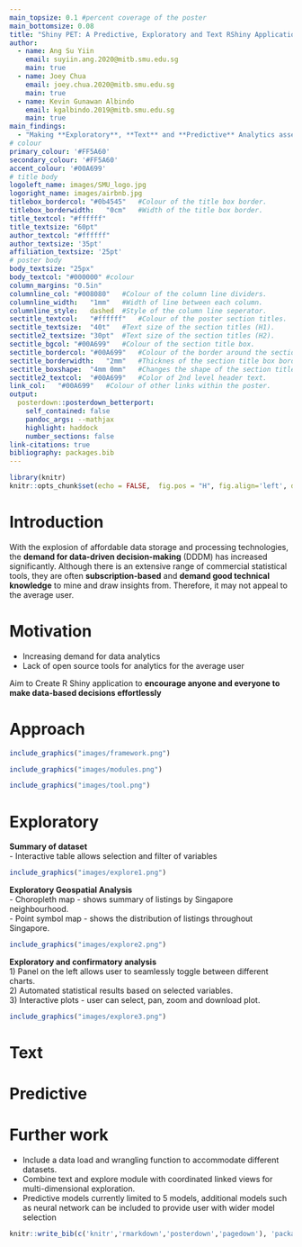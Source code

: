 ```yaml
---
main_topsize: 0.1 #percent coverage of the poster
main_bottomsize: 0.08
title: "Shiny PET: A Predictive, Exploratory and Text RShiny Application using Airbnb data"
author:
  - name: Ang Su Yiin
    email: suyiin.ang.2020@mitb.smu.edu.sg
    main: true
  - name: Joey Chua
    email: joey.chua.2020@mitb.smu.edu.sg
    main: true
  - name: Kevin Gunawan Albindo
    email: kgalbindo.2019@mitb.smu.edu.sg
    main: true    
main_findings:
  - "Making **Exploratory**, **Text** and **Predictive** Analytics assessible to everyone"
# colour
primary_colour: '#FF5A60'
secondary_colour: '#FF5A60'
accent_colour: '#00A699'
# title body
logoleft_name: images/SMU_logo.jpg
logoright_name: images/airbnb.jpg
titlebox_bordercol:	"#0b4545"	#Colour of the title box border.
titlebox_borderwidth:	"0cm"	#Width of the title box border.
title_textcol: "#ffffff"
title_textsize: "60pt"
author_textcol: "#ffffff" 
author_textsize: '35pt'
affiliation_textsize: '25pt'
# poster body
body_textsize: "25px"
body_textcol: "#000000" #colour
column_margins: "0.5in"
columnline_col:	"#008080"	#Colour of the column line dividers.
columnline_width:	"1mm"	#Width of line between each column.
columnline_style:	dashed	#Style of the column line seperator.
sectitle_textcol:	"#ffffff"	#Colour of the poster section titles.
sectitle_textsize:	"40t"	#Text size of the section titles (H1).
sectitle2_textsize:	"30pt"	#Text size of the section titles (H2).
sectitle_bgcol:	"#00A699"	#Colour of the section title box.
sectitle_bordercol:	"#00A699"	#Colour of the border around the section title box.
sectitle_borderwidth:	"2mm"	#Thicknes of the section title box border.
sectitle_boxshape:	"4mm 0mm"	#Changes the shape of the section title box.
sectitle2_textcol:	"#00A699"	#Color of 2nd level header text.
link_col:	"#00A699"	#Colour of other links within the poster.
output: 
  posterdown::posterdown_betterport:
    self_contained: false
    pandoc_args: --mathjax
    highlight: haddock
    number_sections: false
link-citations: true
bibliography: packages.bib
---
```


```r
library(knitr)
knitr::opts_chunk$set(echo = FALSE,  fig.pos = "H", fig.align='left', dpi = 300)
```

# Introduction

With the explosion of affordable data storage and processing technologies, the **demand for data-driven decision-making** (DDDM) has increased significantly. Although there is an extensive range of commercial statistical tools, they are often **subscription-based** and **demand good technical knowledge** to mine and draw insights from. Therefore, it may not appeal to the average user. 

# Motivation
- Increasing demand for data analytics  
- Lack of open source tools for analytics for the average user  

Aim to Create R Shiny application to **encourage anyone and everyone to make data-based decisions effortlessly** 

# Approach

```r
include_graphics("images/framework.png")
```

```r
include_graphics("images/modules.png")
```

```r
include_graphics("images/tool.png")
```

# Exploratory 
**Summary of dataset**  
- Interactive table allows selection and filter of variables 
```r
include_graphics("images/explore1.png")
```

**Exploratory Geospatial Analysis**  
- Choropleth map - shows summary of listings by Singapore neighbourhood.  
- Point symbol map - shows the distribution of listings throughout Singapore.  
```r
include_graphics("images/explore2.png")
```

**Exploratory and confirmatory analysis**  
1) Panel on the left allows user to seamlessly toggle between different charts.  
2) Automated statistical results based on selected variables.  
3) Interactive plots - user can select, pan, zoom and download plot.  
```r
include_graphics("images/explore3.png")
```


# Text

# Predictive

# Further work
- Include a data load and wrangling function to accommodate different datasets.
- Combine text and explore module with coordinated linked views for multi-dimensional exploration.
- Predictive models currently limited to 5 models, additional models such as neural network can be included to provide user with wider model selection  


```r
knitr::write_bib(c('knitr','rmarkdown','posterdown','pagedown'), 'packages.bib')
```

